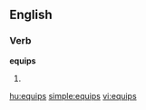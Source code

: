 ==English==

===Verb===
'''equips'''

# {{third-person singular of|[[equip]]}}

[[hu:equips]]
[[simple:equips]]
[[vi:equips]]